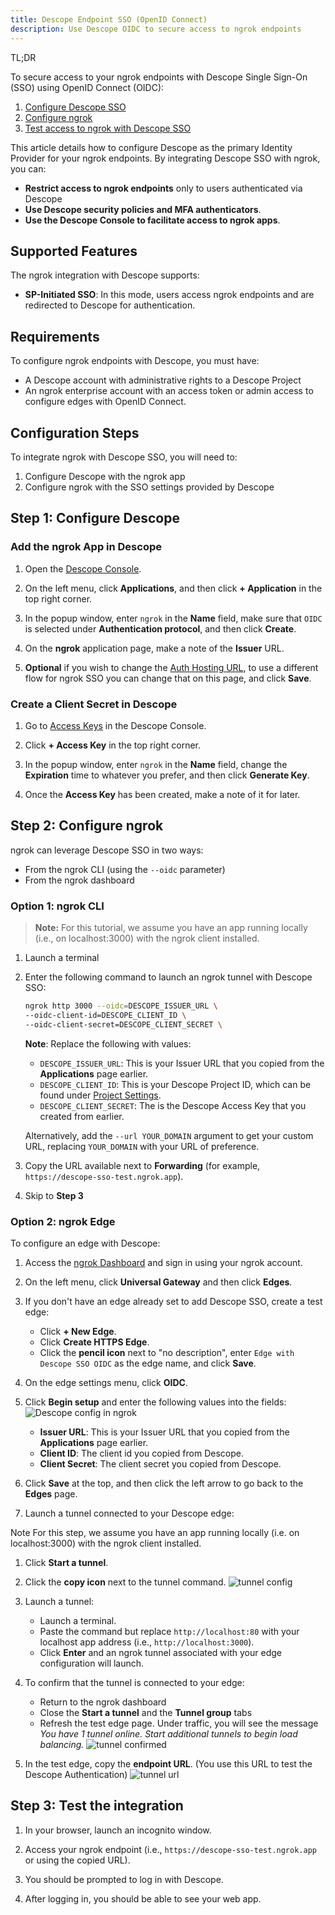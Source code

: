 ```yaml
---
title: Descope Endpoint SSO (OpenID Connect)
description: Use Descope OIDC to secure access to ngrok endpoints
---
```



<Disclaimer />

<Tip> TL;DR

To secure access to your ngrok endpoints with Descope Single Sign-On (SSO) using OpenID Connect (OIDC):

1. [Configure Descope SSO](#configure-Descope)
1. [Configure ngrok](#configure-ngrok)
1. [Test access to ngrok with Descope SSO](#test-sso)

</Tip>

This article details how to configure Descope as the primary Identity Provider for your ngrok endpoints.
By integrating Descope SSO with ngrok, you can:

- **Restrict access to ngrok endpoints** only to users authenticated via Descope
- **Use Descope security policies and MFA authenticators**.
- **Use the Descope Console to facilitate access to ngrok apps**.

## Supported Features

The ngrok integration with Descope supports:

- **SP-Initiated SSO**: In this mode, users access ngrok endpoints and are redirected to Descope for authentication.

## Requirements

To configure ngrok endpoints with Descope, you must have:

- A Descope account with administrative rights to a Descope Project
- An ngrok enterprise account with an access token or admin access to configure edges with OpenID Connect.

## Configuration Steps

To integrate ngrok with Descope SSO, you will need to:

1. Configure Descope with the ngrok app
1. Configure ngrok with the SSO settings provided by Descope

## **Step 1**: Configure Descope 

### Add the ngrok App in Descope

1. Open the [Descope Console](https://app.descope.com).

1. On the left menu, click **Applications**, and then click **+ Application** in the top right corner.

1. In the popup window, enter `ngrok` in the **Name** field, make sure that `OIDC` is selected under **Authentication protocol**, and then click **Create**.

1. On the **ngrok** application page, make a note of the **Issuer** URL.

1. **Optional** if you wish to change the [Auth Hosting URL](https://docs.descope.com/knowledgebase/general/authhostingapp/#usage), to use a different flow for ngrok SSO you can change that on this page, and click **Save**.

### Create a Client Secret in Descope

1. Go to [Access Keys](https://app.descope.com/accesskeys) in the Descope Console.

1. Click **+ Access Key** in the top right corner.

1. In the popup window, enter `ngrok` in the **Name** field, change the **Expiration** time to whatever you prefer, and then click **Generate Key**.

1. Once the **Access Key** has been created, make a note of it for later.

## **Step 2**: Configure ngrok 

ngrok can leverage Descope SSO in two ways:

- From the ngrok CLI (using the `--oidc` parameter)
- From the ngrok dashboard

### **Option 1**: ngrok CLI

> **Note:** For this tutorial, we assume you have an app running locally (i.e., on localhost:3000) with the ngrok client installed.

1. Launch a terminal

1. Enter the following command to launch an ngrok tunnel with Descope SSO:

   ```bash
   ngrok http 3000 --oidc=DESCOPE_ISSUER_URL \
   --oidc-client-id=DESCOPE_CLIENT_ID \
   --oidc-client-secret=DESCOPE_CLIENT_SECRET \
   ```

   **Note**: Replace the following with values:
   - `DESCOPE_ISSUER_URL`: This is your Issuer URL that you copied from the **Applications** page earlier.
   - `DESCOPE_CLIENT_ID`: This is your Descope Project ID, which can be found under [Project Settings](https://app.descope.com/settings/project).
   - `DESCOPE_CLIENT_SECRET`: The is the Descope Access Key that you created from earlier.

   Alternatively, add the `--url YOUR_DOMAIN` argument to get your custom URL, replacing `YOUR_DOMAIN` with your URL of preference.

1. Copy the URL available next to **Forwarding** (for example, `https://descope-sso-test.ngrok.app`).

1. Skip to **Step 3**

### **Option 2**: ngrok Edge

To configure an edge with Descope:

1. Access the [ngrok Dashboard](https://dashboard.ngrok.com/) and sign in using your ngrok account.

1. On the left menu, click **Universal Gateway** and then click **Edges**.

1. If you don't have an edge already set to add Descope SSO, create a test edge:
   - Click **+ New Edge**.
   - Click **Create HTTPS Edge**.
   - Click the **pencil icon** next to "no description", enter `Edge with Descope SSO OIDC` as the edge name, and click **Save**.

1. On the edge settings menu, click **OIDC**.

1. Click **Begin setup** and enter the following values into the fields:
   ![Descope config in ngrok](img/descope-1.png)
   - **Issuer URL**: This is your Issuer URL that you copied from the **Applications** page earlier.
   - **Client ID**: The client id you copied from Descope.
   - **Client Secret**: The client secret you copied from Descope.

1. Click **Save** at the top, and then click the left arrow to go back to the **Edges** page.

1. Launch a tunnel connected to your Descope edge:

<Tip> Note
For this step, we assume you have an app running locally (i.e. on localhost:3000) with the ngrok client installed.
</Tip>

1.  Click **Start a tunnel**.

1.  Click the **copy icon** next to the tunnel command.
    ![tunnel config](img/descope-2.png)

1.  Launch a tunnel:
    - Launch a terminal.
    - Paste the command but replace `http://localhost:80` with your localhost app address (i.e., `http://localhost:3000`).
    - Click **Enter** and an ngrok tunnel associated with your edge configuration will launch.

1.  To confirm that the tunnel is connected to your edge:
    - Return to the ngrok dashboard
    - Close the **Start a tunnel** and the **Tunnel group** tabs
    - Refresh the test edge page. Under traffic, you will see the message _You have 1 tunnel online. Start additional tunnels to begin load balancing._
      ![tunnel confirmed](img/descope-3.png)

1.  In the test edge, copy the **endpoint URL**. (You use this URL to test the Descope Authentication)
    ![tunnel url](img/descope-4.png)

## Step 3: Test the integration 

1. In your browser, launch an incognito window.

1. Access your ngrok endpoint (i.e., `https://descope-sso-test.ngrok.app` or using the copied URL).

1. You should be prompted to log in with Descope.

1. After logging in, you should be able to see your web app.
